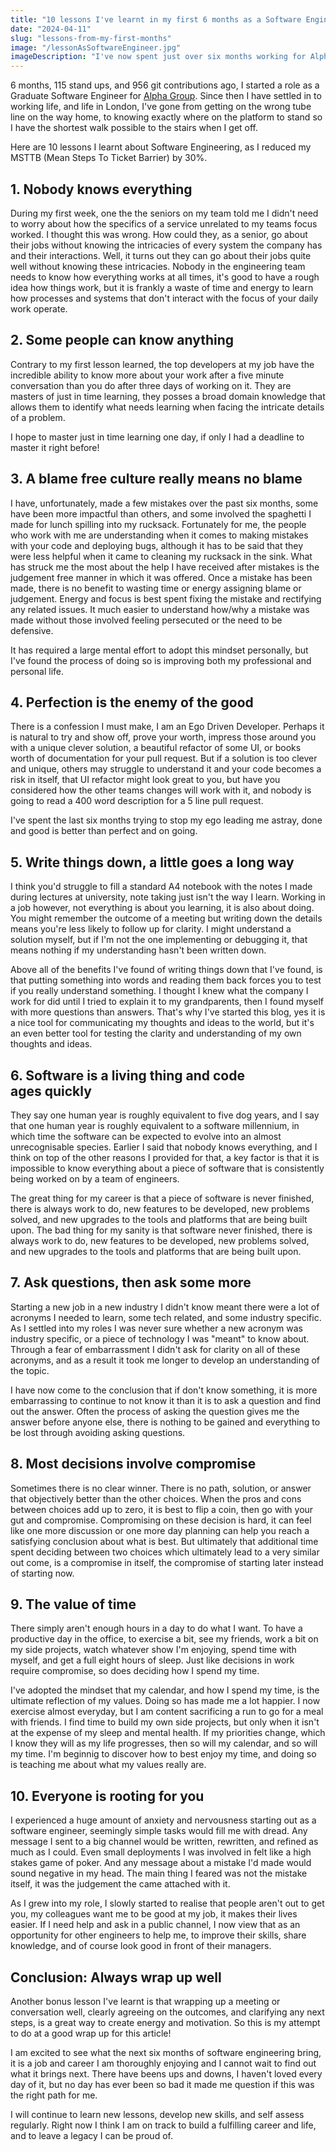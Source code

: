 ```yaml
---
title: "10 lessons I've learnt in my first 6 months as a Software Engineer"
date: "2024-04-11"
slug: "lessons-from-my-first-months"
image: "/lessonAsSoftwareEngineer.jpg"
imageDescription: "I've now spent just over six months working for Alpha in some incredible offices"
---
```


6 months, 115 stand ups, and 956 git contributions ago, I started a role as a Graduate Software Engineer for [Alpha Group](https://alphagroup.com). Since then I have settled in to working life, and life in London, I've gone from getting on the wrong tube line on the way home, to knowing exactly where on the platform to stand so I have the shortest walk possible to the stairs when I get off.

Here are 10 lessons I learnt about Software Engineering, as I reduced my MSTTB (Mean Steps To Ticket Barrier) by 30%.


## 1. Nobody knows everything

During my first week, one the the seniors on my team told me I didn't need to worry about how the specifics of a service unrelated to my teams focus worked. I thought this was wrong. How could they, as a senior, go about their jobs without knowing the intricacies of every system the company has and their interactions.
Well, it turns out they can go about their jobs quite well without knowing these intricacies. Nobody in the engineering team needs to know how everything works at all times, it's good to have a rough idea how things work, but it is frankly a waste of time and energy to learn how processes and systems that don't interact with the focus of your daily work operate.

## 2. Some people can know anything

Contrary to my first lesson learned, the top developers at my job have the incredible ability to know more about your work after a five minute conversation than you do after three days of working on it. They are masters of just in time learning, they posses a broad domain knowledge that allows them to identify what needs learning when facing the intricate details of a problem.

I hope to master just in time learning one day, if only I had a deadline to master it right before!



## 3. A blame free culture really means no blame

I have, unfortunately, made a few mistakes over the past six months, some have been more impactful than others, and some involved the spaghetti I made for lunch spilling into my rucksack. Fortunately for me, the people who work with me are understanding when it comes to making mistakes with your code and deploying bugs, although it has to be said that they were less helpful when it came to cleaning my rucksack in the sink.
What has struck me the most about the help I have received after mistakes is the judgement free manner in which it was offered. Once a mistake has been made, there is no benefit to wasting time or energy assigning blame or judgement. Energy and focus is best spent fixing the mistake and rectifying any related issues. It much easier to understand how/why a mistake was made without those involved feeling persecuted or the need to be defensive.

It has required a large mental effort to adopt this mindset personally, but I've found the process of doing so is improving both my professional and personal life.


## 4. Perfection is the enemy of the good

There is a confession I must make, I am an Ego Driven Developer. Perhaps it is natural to try and show off, prove your worth, impress those around you with a unique clever solution, a beautiful refactor of some UI, or books worth of documentation for your pull request. But if a solution is too clever and unique, others may struggle to understand it and your code becomes a risk in itself, that UI refactor might look great to you, but have you considered how the other teams changes will work with it, and nobody is going to read a 400 word description for a 5 line pull request.

I've spent the last six months trying to stop my ego leading me astray, done and good is better than perfect and on going.


## 5. Write things down, a little goes a long way

I think you'd struggle to fill a standard A4 notebook with the notes I made during lectures at university, note taking just isn't the way I learn. Working in a job however, not everything is about you learning, it is also about doing. You might remember the outcome of a meeting but writing down the details means you're less likely to follow up for clarity. I might understand a solution myself, but if I'm not the one implementing or debugging it, that means nothing if my understanding hasn't been written down.

Above all of the benefits I've found of writing things down that I've found, is that putting something into words and reading them back forces you to test if you really understand something. I thought I knew what the company I work for did until I tried to explain it to my grandparents, then I found myself with more questions than answers. That's why I've started this blog, yes it is a nice tool for communicating my thoughts and ideas to the world, but it's an even better tool for testing the clarity and understanding of my own thoughts and ideas.


## 6. Software is a living thing and code ages quickly

They say one human year is roughly equivalent to five dog years, and I say that one human year is roughly equivalent to a software millennium, in which time the software can be expected to evolve into an almost unrecognisable species. Earlier I said that nobody knows everything, and I think on top of the other reasons I provided for that, a key factor is that it is impossible to know everything about a piece of software that is consistently being worked on by a team of engineers.

The great thing for my career is that a piece of software is never finished, there is always work to do, new features to be developed, new problems solved, and new upgrades to the tools and platforms that are being built upon. The bad thing for my sanity is that software never finished, there is always work to do, new features to be developed, new problems solved, and new upgrades to the tools and platforms that are being built upon.


## 7. Ask questions, then ask some more

Starting a new job in a new industry I didn't know meant there were a lot of acronyms I needed to learn, some tech related, and some industry specific. As I settled into my roles I was never sure whether a new acronym was industry specific, or a piece of technology I was "meant" to know about. Through a fear of embarrassment I didn't ask for clarity on all of these acronyms, and as a result it took me longer to develop an understanding of the topic.

I have now come to the conclusion that if don't know something, it is more embarrassing to continue to not know it than it is to ask a question and find out the answer. Often the process of asking the question gives me the answer before anyone else, there is nothing to be gained and everything to be lost through avoiding asking questions.


## 8. Most decisions involve compromise

Sometimes there is no clear winner. There is no path, solution, or answer that objectively better than the other choices. When the pros and cons between choices add up to zero, it is best to flip a coin, then go with your gut and compromise. Compromising on these decision is hard, it can feel like one more discussion or one more day planning can help you reach a satisfying conclusion about what is best. But ultimately that additional time spent deciding between two choices which ultimately lead to a very similar out come, is a compromise in itself, the compromise of starting later instead of starting now.


## 9. The value of time

There simply aren't enough hours in a day to do what I want. To have a productive day in the office, to exercise a bit, see my friends, work a bit on my side projects, watch whatever show I'm enjoying, spend time with myself, and get a full eight hours of sleep. Just like decisions in work require compromise, so does deciding how I spend my time.

I've adopted the mindset that my calendar, and how I spend my time, is the ultimate reflection of my values. Doing so has made me a lot happier. I now exercise almost everyday, but I am content sacrificing a run to go for a meal with friends. I find time to build my own side projects, but only when it isn't at the expense of my sleep and mental health. If my priorities change, which I know they will as my life progresses, then so will my calendar, and so will my time. I'm beginnig to discover how to best enjoy my time, and doing so is teaching me about what my values really are.


## 10. Everyone is rooting for you

I experienced a huge amount of anxiety and nervousness starting out as a software engineer, seemingly simple tasks would fill me with dread. Any message I sent to a big channel would be written, rewritten, and refined as much as I could. Even small deployments I was involved in felt like a high stakes game of poker. And any message about a mistake I'd made would sound negative in my head. The main thing I feared was not the mistake itself, it was the judgement the came attached with it.

As I grew into my role, I slowly started to realise that people aren't out to get you, my colleagues want me to be good at my job, it makes their lives easier. If I need help and ask in a public channel, I now view that as an opportunity for other engineers to help me, to improve their skills, share knowledge, and of course look good in front of their managers.

## Conclusion: Always wrap up well

Another bonus lesson I've learnt is that wrapping up a meeting or conversation well, clearly agreeing on the outcomes, and clarifying any next steps, is a great way to create energy and motivation. So this is my attempt to do at a good wrap up for this article!

I am excited to see what the next six months of software engineering bring, it is a job and career I am thoroughly enjoying and I cannot wait to find out what it brings next. There have beens ups and downs, I haven't loved every day of it, but no day has ever been so bad it made me question if this was the right path for me.

I will continue to learn new lessons, develop new skills, and self assess regularly. Right now I think I am on track to build a fulfilling career and life, and to leave a legacy I can be proud of.
